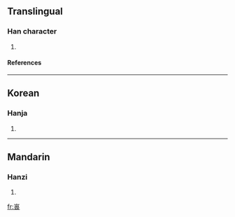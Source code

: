 ==Translingual==
===Han character===
{{Han char|rn=46|rad=山|as=09|sn=12|four=|canj=山田一女 (UWMV)}}
# {{defn|Han|sort=山09}}
====References====
{{Han ref|kx=0316.310|dkj=08293|dj=0617.070|hdz=10786.060|uh=5D54|ud=23892}}
----
==Korean==
===Hanja===
{{ko-hanja|hangeul=아|rv=|mr=}}
# {{defn|Korean}}
----
==Mandarin==
===Hanzi===
{{cmn-hanzi|pin=[[wěi]] (wei3)|wg=wei<sup>3</sup>}}
# {{defn|Mandarin}}

[[fr:嵔]]